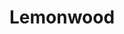 
# Lemonwood
<ProjectDetails
  floatRight
  region="Dorne"
  house="House Dalt"
  type="Castle"
  status="Completed"
  warp="/warp lemonwood"
  projectLead="Bafflement"
  dateStarted="2014-09-15T07:00:00+00:00"
  dateCompleted="2014-09-15T07:00:00+00:00"
/>
